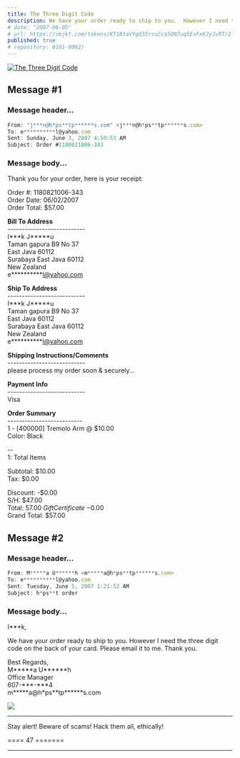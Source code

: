 ```yaml
---
title: The Three Digit Code
description: We have your order ready to ship to you.  However I need the three digit code on the back of your card.
# date: "2007-06-05"
# url: https://objkt.com/tokens/KT18taVYgQ35rcuCca5QN7uq5EsFxKJyJvRT/2
published: true
# repository: 0101-0002/
---
```


[![The Three Digit Code](/images/0101/0000.gif)](/images/0101/0000.gif)

## Message \#1

### Message header...

```ts
From: "j***n@h*ps**tp******s.com" <j***n@h*ps**tp******s.com>
To: e**********l@yahoo.com
Sent: Sunday, June 3, 2007 4:50:53 AM
Subject: Order #1180821006-343
```

### Message body...

Thank you for your order, here is your receipt\:

Order \#\: 1180821006-343\
Order Date\: 06\/02\/2007\
Order Total\: $57.00

**Bill To Address**\
---------------------------\
I\*\*\*k J\*\*\*\*\*u\
Taman gapura B9 No 37\
East Java 60112\
Surabaya East Java 60112\
New Zealand\
e\*\*\*\*\*\*\*\*\*\*l@yahoo.com

**Ship To Address**\
---------------------------\
I\*\*\*k J\*\*\*\*\*u\
Taman gapura B9 No 37\
East Java 60112\
Surabaya East Java 60112\
New Zealand\
e\*\*\*\*\*\*\*\*\*\*l@yahoo.com

**Shipping Instructions/Comments**\
---------------------------\
please process my order soon \& securely...

**Payment Info**\
---------------------------\
Visa

**Order Summary**\
--------------------------\
1 - \[400000\] Tremolo Arm \@ $10.00\
Color\: Black

--\
1\: Total Items

Subtotal\: $10.00\
Tax\: $0.00

Discount\: -$0.00\
S\/H\: $47.00\
Total\: $57.00\
Gift Certificate\: -$0.00\
Grand Total\: $57.00

## Message \#2

### Message header...

```ts
From: M*****a U******h <m*****a@h*ps**tp******s.com>
To: e**********l@yahoo.com
Sent: Tuesday, June 5, 2007 1:21:52 AM
Subject: h*ps**t order
```

### Message body...

I\*\*\*k,

We have your order ready to ship to you. However I need the three digit code on the back of your card. Please email it to me. Thank you.

Best Regards,\
M\*\*\*\*\*a U\*\*\*\*\*\*h\
Office Manager\
607-\*\*\*-\*\*\*4\
m\*\*\*\*\*a@h\*ps\*\*tp\*\*\*\*\*\*s.com

![](/images/0101/0002-1.png)

---

Stay alert! Beware of scams! Hack them all, ethically!

==== 47 =======

---
